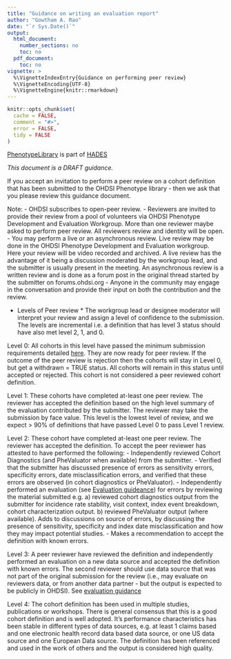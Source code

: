 ```yaml
---
title: "Guidance on writing an evaluation report"
author: "Gowtham A. Rao"
date: "`r Sys.Date()`"
output:
  html_document:
    number_sections: no
    toc: no  
  pdf_document: 
    toc: no     
vignette: >
  %\VignetteIndexEntry{Guidance on performing peer review}
  %\VignetteEncoding{UTF-8}    
  %\VignetteEngine{knitr::rmarkdown}
---
```


```r
knitr::opts_chunk$set(
  cache = FALSE,
  comment = "#>",
  error = FALSE,
  tidy = FALSE
)
```

[PhenotypeLibrary](https://github.com/OHDSI/PhenotypeLibrary) is part of [HADES](https://ohdsi.github.io/Hades/)

*This document is a DRAFT guidance.*

If you accept an invitation to perform a peer review on a cohort definition that has been submitted to the OHDSI Phenotype library - then we ask that you please review this guidance document. 

Note: 
- OHDSI subscribes to open-peer review.
- Reviewers are invited to provide their review from a pool of volunteers via OHDSI Phenotype Development and Evaluation Workgroup. More than one reviewer maybe asked to perform peer review. All reviewers review and identity will be open. 
- You may perform a live or an asynchronous review. Live review may be done in the OHDSI Phenotype Development and Evaluation workgroup. Here your review will be video recorded and archived. A live review has the advantage of it being a discussion moderated by the workgroup lead, and the submitter is usually present in the meeting. An asynchronous review is a written review and is done as a forum post in the original thread started by the submitter on forums.ohdsi.org
- Anyone in the community may engage in the conversation and provide their input on both the contribution and the review.


* Levels of Peer review *
The workgroup lead or designee moderator will interpret your review and assign a level of confidence to the submission. The levels are incremental i.e. a definition that has level 3 status should have also met level 2, 1, and 0.

Level 0: All cohorts in this level have passed the minimum submission requirements detailed [here](https://ohdsi.github.io/PhenotypeLibrary/articles/ValidityChecksForCohortDefinitions.html). They are now ready for peer review. If the outcome of the peer review is rejection then the cohorts will stay in Level 0, but get a withdrawn = TRUE status. All cohorts will remain in this status until accepted or rejected. This cohort is not considered a peer reviewed cohort definition.

Level 1: These cohorts have completed at-least one peer review. The reviewer has accepted the definition based on the high level summary of the evaluation contributed by the submitter. The reviewer may take the submission by face value. This level is the lowest level of review, and we expect > 90% of definitions that have passed Level 0 to pass Level 1 review.

Level 2: These cohort have completed at-least one peer review. The reviewer has accepted the definition. To accept the peer reviewer has attested to have performed the following:
- Independently reviewed Cohort Diagnostics (and PheValuator when available) from the submitter.
- Verified that the submitter has discussed presence of errors as sensitivity errors, specificity errors, date misclassification errors, and verified that these errors are observed (in cohort diagnostics or PheValuator).
- Independently performed an evaluation (see [Evaluation guideance](https://ohdsi.github.io/PhenotypeLibrary/articles/ValidityChecksForCohortDefinitions.html)) for errors by reviewing the material submitted e.g. a) reviewed cohort diagnostics output from the submitter for incidence rate stability, visit context, index event breakdown, cohort characterization output. b) reviewed PheValuator output (where available). Adds to discussions on source of errors, by discussing the presence of sensitivity, specificity and index date misclassification and how they may impact potential studies.
- Makes a recommendation to accept the definition with known errors.

Level 3: A peer reviewer have reviewed the definition and independently performed an evaluation on a new data source and accepted the definition with known errors. The second reviewer should use data source that was not part of the original submission for the review (i.e., may evaluate on reviewers data, or from another data partner - but the output is expected to be publicly in OHDSI). See [evaluation guidance](https://ohdsi.github.io/PhenotypeLibrary/articles/ValidityChecksForCohortDefinitions.html) 

Level 4: The cohort definition has been used in multiple studies, publications or workshops. There is general consensus that this is a good cohort definition and is well adopted. It's performance characteristics has been stable in different types of data sources, e.g. at least 1 claims based and one electronic health record data based data source, or one US data source and one European Data source. The definition has been referenced and used in the work of others and the output is considered high quality. 




